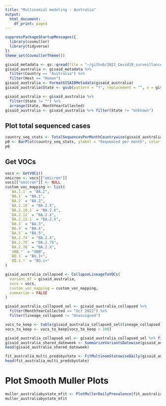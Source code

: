 ```yaml
---
title: "Multinomial modeling - Australia"
output:
  html_document:
    df_print: paged
---
```



```r
suppressPackageStartupMessages({
  library(covmuller)
  library(tidyverse)
})
theme_set(CovmullerTheme())
```

```r
gisaid_metadata <- qs::qread(file = "~/github/2021_Covid19_surveillance/data/all_metadata/metadata_tsv_2023_01_28.qs")
gisaid_australia <- gisaid_metadata %>%
  filter(Country == "Australia") %>%
  filter(Host == "Human")
gisaid_australia <- FormatGISAIDMetadata(gisaid_australia)
gisaid_australia$State <- gsub(pattern = "?", replacement = "", x = gisaid_australia$State)

gisaid_australia <- gisaid_australia %>%
  filter(State != "") %>%
  arrange(State, MonthYearCollected)
gisaid_australia <- gisaid_australia %>% filter(State != "Unknown")
```

## Plot total sequenced cases


```r
country_seq_stats <- TotalSequencesPerMonthCountrywise(gisaid_australia, rename_country_as_state = TRUE)
p0 <- BarPlot(country_seq_stats, ylabel = "Sequenced per month", color = "slateblue1", label_si = TRUE, xangle = 90, title = "Australia")
p0
```

## Get VOCs

```r
vocs <- GetVOCs()
omicron <- vocs[["omicron"]]
vocs[["omicron"]] <- NULL
custom_voc_mapping <- list(
  `BA.1.1` = "BA.1",
  `BA.1` = "BA.1",
  `BA.2` = "BA.2",
  `BA.2.10` = "BA.2.X",
  `BA.2.10.1` = "BA.2.X",
  `BA.2.12` = "BA.2.X",
  `BA.2.12.1` = "BA.2.X",
  `BA.3` = "BA.3",
  `BA.4` = "BA.4",
  `BA.5` = "BA.5",
  `BA.2.74` = "BA.2.X",
  `BA.2.75` = "BA.2.75",
  `BA.2.76` = "BA.2.X",
  `XBB.*` = "XBB",
  `BQ.1` = "BQ.1+",
  `BQ.1.*` = "BQ.1+"
)
```


```r
gisaid_australia_collapsed <- CollapseLineageToVOCs(
  variant_df = gisaid_australia,
  vocs = vocs,
  custom_voc_mapping = custom_voc_mapping,
  summarize = FALSE
)

gisaid_australia_collapsed_sel <- gisaid_australia_collapsed %>%
  filter(MonthYearCollected >= "Oct 2022") %>%
  filter(lineage_collapsed != "Unassigned")

vocs_to_keep <- table(gisaid_australia_collapsed_sel$lineage_collapsed)
vocs_to_keep <- vocs_to_keep[vocs_to_keep > 100]

gisaid_australia_collapsed_sel <- gisaid_australia_collapsed_sel %>% filter(lineage_collapsed %in% names(vocs_to_keep))
gisaid_australia_shared_dateweek <- SummarizeVariantsDatewise(gisaid_australia_collapsed_sel, by_state = TRUE)
head(gisaid_australia_shared_dateweek)
```

```r
fit_australia_multi_predsbystate <- FitMultinomStatewiseDaily(gisaid_australia_shared_dateweek)
head(fit_australia_multi_predsbystate)
```

# Plot Smooth Muller Plots

```r
muller_australiabystate_mfit <- PlotMullerDailyPrevalence(fit_australia_multi_predsbystate, ncol = 3)
muller_australiabystate_mfit
```
